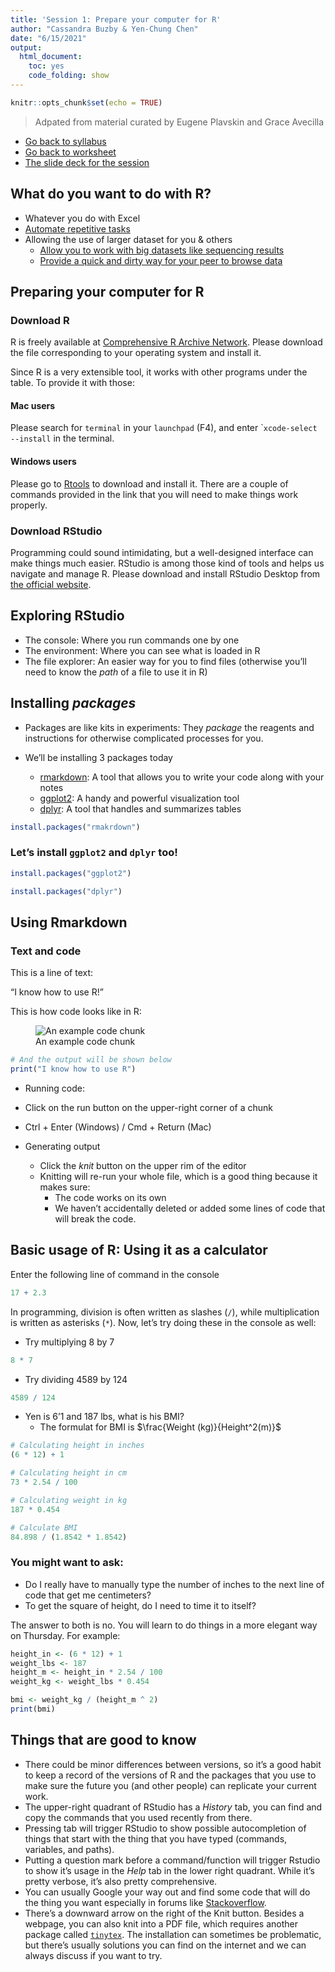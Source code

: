 ```yaml
---
title: 'Session 1: Prepare your computer for R'
author: "Cassandra Buzby & Yen-Chung Chen"
date: "6/15/2021"
output: 
  html_document: 
    toc: yes
    code_folding: show
---
```


```r
knitr::opts_chunk$set(echo = TRUE)
```

> Adpated from material curated by Eugene Plavskin and Grace Avecilla

- [Go back to syllabus](index.html)
- [Go back to worksheet](session_1_environment.html)
- [The slide deck for the session](slide/session_1_environment.ppt)


## What do you want to do with R?

- Whatever you do with Excel
- [Automate repetitive tasks](https://github.com/chenyenchung/LightCylcer480-Plot)
- Allowing the use of larger dataset for you & others
  - [Allow you to work with big datasets like sequencing results](https://satijalab.org/seurat/articles/get_started.html)
  - [Provide a quick and dirty way for your peer to browse data](https://yc-chen.shinyapps.io/JACbrowse/)

## Preparing your computer for R

### Download R

R is freely available at [Comprehensive R Archive Network](https://cran.r-project.org). Please download the file corresponding to your operating system and install it.

Since R is a very extensible tool, it works with other programs under the table. To provide it with those:

#### Mac users

Please search for `terminal` in your `launchpad` (F4), and enter ``xcode-select --install` in the terminal.

#### Windows users

Please go to [Rtools](https://cran.r-project.org/bin/windows/Rtools/) to download and install it. There are a couple of commands provided in the link that you will need to make things work properly.

### Download RStudio

Programming could sound intimidating, but a well-designed interface can make things much easier. RStudio is among those kind of tools and helps us navigate and manage R. Please download and install RStudio Desktop from [the official website](https://www.rstudio.com/products/rstudio/).

## Exploring RStudio

- The console: Where you run commands one by one
- The environment: Where you can see what is loaded in R
- The file explorer: An easier way for you to find files (otherwise you'll need to know the _path_ of a file to use it in R)

## Installing _packages_

- Packages are like kits in experiments: They _package_ the reagents and instructions for otherwise complicated processes for you.

- We'll be installing 3 packages today
  - [rmarkdown](https://rmarkdown.rstudio.com): A tool that allows you to write your code along with your notes
  - [ggplot2](https://ggplot2.tidyverse.org): A handy and powerful visualization tool
  - [dplyr](https://dplyr.tidyverse.org): A tool that handles and summarizes tables
  
```r
install.packages("rmakrdown")
```


### Let's install `ggplot2` and `dplyr` too!

```r
install.packages("ggplot2")
```

```r
install.packages("dplyr")
```

  
## Using Rmarkdown

### Text and code

This is a line of text:

"I know how to use R!"

This is how code looks like in R:

![An example code chunk](../../img/codechunk.png)

```r
# And the output will be shown below
print("I know how to use R")
```


- Running code:
 - Click on the run button on the upper-right corner of a chunk
 - Ctrl + Enter (Windows) / Cmd + Return (Mac)
 
- Generating output
  - Click the *knit* button on the upper rim of the editor
  - Knitting will re-run your whole file, which is a good thing because it makes sure:
    - The code works on its own
    - We haven't accidentally deleted or added some lines of code that will break the code.

## Basic usage of R: Using it as a calculator

Enter the following line of command in the console

```r
17 + 2.3
```

In programming, division is often written as slashes (`/`), while multiplication is written as asterisks (`*`). Now, let's try doing these in the console as well:

- Try multiplying 8 by 7

```r
8 * 7
```


- Try dividing 4589 by 124

```r
4589 / 124
```


- Yen is 6'1 and 187 lbs, what is his BMI?
  - The formulat for BMI is $\frac{Weight (kg)}{Height^2(m)}$

```r
# Calculating height in inches
(6 * 12) + 1
```

```r
# Calculating height in cm
73 * 2.54 / 100
```

```r
# Calculating weight in kg
187 * 0.454
```

```r
# Calculate BMI
84.898 / (1.8542 * 1.8542)
```


### You might want to ask:

- Do I really have to manually type the number of inches to the next line of code that get me centimeters?
- To get the square of height, do I need to time it to itself?

The answer to both is no. You will learn to do things in a more elegant way on Thursday. For example:

```r
height_in <- (6 * 12) + 1
weight_lbs <- 187
height_m <- height_in * 2.54 / 100
weight_kg <- weight_lbs * 0.454

bmi <- weight_kg / (height_m ^ 2)
print(bmi)

```


## Things that are good to know

- There could be minor differences between versions, so it's a good habit to keep a record of the versions of R and the packages that you use to make sure the future you (and other people) can replicate your current work.
- The upper-right quadrant of RStudio has a _History_ tab, you can find and copy the commands that you used recently from there.
- Pressing tab will trigger RStudio to show possible autocompletion of things that start with the thing that you have typed (commands, variables, and paths).
- Putting a question mark before a command/function will trigger Rstudio to show it's usage in the _Help_ tab in the lower right quadrant. While it's pretty verbose, it's also pretty comprehensive.
- You can usually Google your way out and find some code that will do the thing you want especially in forums like [Stackoverflow](https://stackoverflow.com/).
- There's a downward arrow on the right of the Knit button. Besides a webpage, you can also knit into a PDF file, which requires another package called [`tinytex`](https://yihui.org/tinytex/). The installation can sometimes be problematic, but there's usually solutions you can find on the internet and we can always discuss if you want to try.